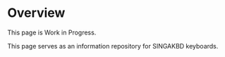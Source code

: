 
# Overview

<Callout>
    This page is Work in Progress.
</Callout>

This page serves as an information repository for SINGAKBD keyboards.

